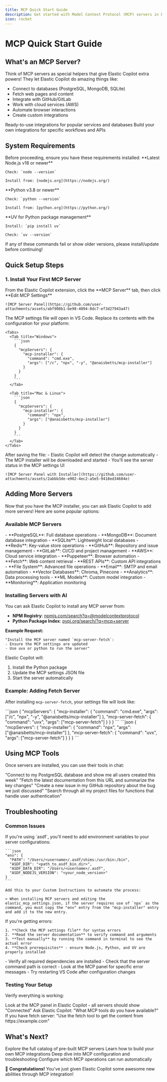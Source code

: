 ```yaml
---
title: MCP Quick Start Guide
description: Get started with Model Context Protocol (MCP) servers in Elastic Copilot
icon: rocket
---
```


# MCP Quick Start Guide

## What's an MCP Server?

Think of MCP servers as special helpers that give Elastic Copilot extra powers! They let Elastic Copilot do amazing things like:

- Connect to databases (PostgreSQL, MongoDB, SQLite)
- Fetch web pages and content
- Integrate with GitHub/GitLab
- Work with cloud services (AWS)
- Automate browser interactions
- Create custom integrations

<CardGroup cols={2}>
  <Card title="Pre-built Servers" icon="download">
    Ready-to-use integrations for popular services and databases
  </Card>
  <Card title="Custom Servers" icon="code">
    Build your own integrations for specific workflows and APIs
  </Card>
</CardGroup>

## System Requirements

<Warning>
  Before proceeding, ensure you have these requirements installed:
</Warning>

<AccordionGroup>
  <Accordion title="Node.js (Required)">
    **Latest Node.js v18 or newer**
    
    Check: `node --version`
    
    Install from: [nodejs.org](https://nodejs.org/)
  </Accordion>
  
  <Accordion title="Python (Required)">
    **Python v3.8 or newer**
    
    Check: `python --version`
    
    Install from: [python.org](https://python.org/)
  </Accordion>
  
  <Accordion title="UV Package Manager (Required)">
    **UV for Python package management**
    
    Install: `pip install uv`
    
    Check: `uv --version`
  </Accordion>
</AccordionGroup>

<Note>
  If any of these commands fail or show older versions, please install/update before continuing!
</Note>

## Quick Setup Steps

### 1. Install Your First MCP Server

<Steps>
  <Step title="Open MCP Settings">
    From the Elastic Copilot extension, click the **MCP Server** tab, then click **Edit MCP Settings**
    
    ![MCP Server Panel](https://github.com/user-attachments/assets/abf908b1-be98-4894-8dc7-ef3d27943a47)
  </Step>
  
  <Step title="Configure MCP Installer">
    The MCP settings file will open in VS Code. Replace its contents with the configuration for your platform:
    
    <Tabs>
      <Tab title="Windows">
        ```json
        {
          "mcpServers": {
            "mcp-installer": {
              "command": "cmd.exe",
              "args": ["/c", "npx", "-y", "@anaisbetts/mcp-installer"]
            }
          }
        }
        ```
      </Tab>
      
      <Tab title="Mac & Linux">
        ```json
        {
          "mcpServers": {
            "mcp-installer": {
              "command": "npx",
              "args": ["@anaisbetts/mcp-installer"]
            }
          }
        }
        ```
      </Tab>
    </Tabs>
  </Step>
  
  <Step title="Save and Connect">
    After saving the file:
    - Elastic Copilot will detect the change automatically
    - The MCP installer will be downloaded and started
    - You'll see the server status in the MCP settings UI
    
    ![MCP Server Panel with Installer](https://github.com/user-attachments/assets/2abbb3de-e902-4ec2-a5e5-9418ed34684e)
  </Step>
</Steps>

## Adding More Servers

Now that you have the MCP installer, you can ask Elastic Copilot to add more servers! Here are some popular options:

### Available MCP Servers

<CardGroup cols={2}>
  <Card title="Database Servers" icon="database">
    - **PostgreSQL**: Full database operations
    - **MongoDB**: Document database integration  
    - **SQLite**: Lightweight local databases
    - **Redis**: Key-value store operations
  </Card>
  <Card title="Development Tools" icon="code-branch">
    - **GitHub**: Repository and issue management
    - **GitLab**: CI/CD and project management
    - **AWS**: Cloud service integration
    - **Puppeteer**: Browser automation
  </Card>
  <Card title="Content & APIs" icon="globe">
    - **Fetch**: Web content retrieval
    - **REST APIs**: Custom API integrations
    - **File System**: Advanced file operations
    - **Email**: SMTP and email automation
  </Card>
  <Card title="Analytics & AI" icon="chart-bar">
    - **Vector Databases**: Chroma, Pinecone
    - **Analytics**: Data processing tools
    - **ML Models**: Custom model integration
    - **Monitoring**: Application monitoring
  </Card>
</CardGroup>

### Installing Servers with AI

You can ask Elastic Copilot to install any MCP server from:

- **NPM Registry**: [npmjs.com/search?q=@modelcontextprotocol](https://www.npmjs.com/search?q=%40modelcontextprotocol)
- **Python Package Index**: [pypi.org/search/?q=mcp+server](https://pypi.org/search/?q=mcp+server-&o=)

**Example Request:**
```
"Install the MCP server named `mcp-server-fetch`:
- Ensure the MCP settings are updated
- Use uvx or python to run the server"
```

Elastic Copilot will:
1. Install the Python package
2. Update the MCP settings JSON file  
3. Start the server automatically

### Example: Adding Fetch Server

After installing `mcp-server-fetch`, your settings file will look like:

<Tabs>
  <Tab title="Windows">
    ```json
    {
      "mcpServers": {
        "mcp-installer": {
          "command": "cmd.exe", 
          "args": ["/c", "npx", "-y", "@anaisbetts/mcp-installer"]
        },
        "mcp-server-fetch": {
          "command": "uvx",
          "args": ["mcp-server-fetch"]
        }
      }
    }
    ```
  </Tab>
  
  <Tab title="Mac & Linux">
    ```json
    {
      "mcpServers": {
        "mcp-installer": {
          "command": "npx",
          "args": ["@anaisbetts/mcp-installer"]
        },
        "mcp-server-fetch": {
          "command": "uvx", 
          "args": ["mcp-server-fetch"]
        }
      }
    }
    ```
  </Tab>
</Tabs>

## Using MCP Tools

Once servers are installed, you can use their tools in chat:

<CardGroup cols={1}>
  <Card title="Database Queries" icon="database">
    "Connect to my PostgreSQL database and show me all users created this week"
  </Card>
  <Card title="Web Content" icon="globe">
    "Fetch the latest documentation from this URL and summarize the key changes"
  </Card>
  <Card title="GitHub Integration" icon="code-branch">
    "Create a new issue in my GitHub repository about the bug we just discussed"
  </Card>
  <Card title="File Operations" icon="folder">
    "Search through all my project files for functions that handle user authentication"
  </Card>
</CardGroup>

## Troubleshooting

### Common Issues

<AccordionGroup>
  <Accordion title="Using asdf and Getting 'unknown command: npx'">
    If you're using `asdf`, you'll need to add environment variables to your server configurations:
    
    ```json
    "env": {
      "PATH": "/Users/<username>/.asdf/shims:/usr/bin:/bin",
      "ASDF_DIR": "<path_to_asdf_bin_dir>",
      "ASDF_DATA_DIR": "/Users/<username>/.asdf",
      "ASDF_NODEJS_VERSION": "<your_node_version>"
    }
    ```
    
    Add this to your Custom Instructions to automate the process:
    
    > When installing MCP servers and editing the elastic_mcp_settings.json, if the server requires use of `npx` as the command, you must copy the "env" entry from the "mcp-installer" entry and add it to the new entry.
  </Accordion>
  
  <Accordion title="MCP Installer Errors">
    If you're getting errors:
    
    1. **Check the MCP settings file** for syntax errors
    2. **Read the server documentation** to verify command and arguments
    3. **Test manually** by running the command in terminal to see the actual error
    4. **Check prerequisites** - ensure Node.js, Python, and UV are properly installed
  </Accordion>
  
  <Accordion title="Server Connection Issues">
    - Verify all required dependencies are installed
    - Check that the server command path is correct
    - Look at the MCP panel for specific error messages
    - Try restarting VS Code after configuration changes
  </Accordion>
</AccordionGroup>

### Testing Your Setup

Verify everything is working:

<Steps>
  <Step title="Check Server Status">
    Look at the MCP panel in Elastic Copilot - all servers should show "Connected"
  </Step>
  <Step title="Test Basic Function">
    Ask Elastic Copilot: "What MCP tools do you have available?"
  </Step>
  <Step title="Try a Simple Command">
    If you have fetch server: "Use the fetch tool to get the content from https://example.com"
  </Step>
</Steps>

## What's Next?

<CardGroup cols={1}>
  <Card title="Available Servers" icon="server" href="/mcp/available-servers">
    Explore the full catalog of pre-built MCP servers
  </Card>
  <Card title="Creating Custom Servers" icon="code" href="/mcp/creating-custom-servers">
    Learn how to build your own MCP integrations
  </Card>
  <Card title="Advanced Configuration" icon="gear" href="/mcp/troubleshooting">
    Deep dive into MCP configuration and troubleshooting
  </Card>
  <Card title="Auto-Approval Settings" icon="shield-check" href="/configuration/auto-approval">
    Configure which MCP operations can run automatically
  </Card>
</CardGroup>

🎉 **Congratulations!** You've just given Elastic Copilot some awesome new abilities through MCP integration! 